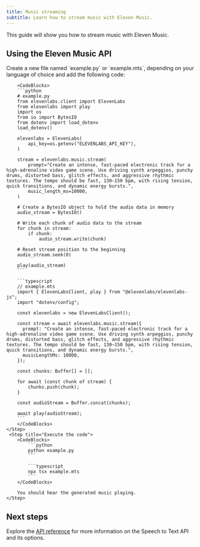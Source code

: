 ```yaml
---
title: Music streaming
subtitle: Learn how to stream music with Eleven Music.
---
```


This guide will show you how to stream music with Eleven Music.

## Using the Eleven Music API

<Steps>
    <Step title="Create an API key">
        <Markdown src="/snippets/quickstart-api-key.mdx" />
    </Step>
    <Step title="Install the SDK">
        <Markdown src="/snippets/quickstart-install-sdk.mdx" />
    </Step>
    <Step title="Make the API request">
        Create a new file named `example.py` or `example.mts`, depending on your language of choice and add the following code:

        <CodeBlocks>
        ```python
        # example.py
        from elevenlabs.client import ElevenLabs
        from elevenlabs import play
        import os
        from io import BytesIO
        from dotenv import load_dotenv
        load_dotenv()

        elevenlabs = ElevenLabs(
            api_key=os.getenv("ELEVENLABS_API_KEY"),
        )

        stream = elevenlabs.music.stream(
            prompt="Create an intense, fast-paced electronic track for a high-adrenaline video game scene. Use driving synth arpeggios, punchy drums, distorted bass, glitch effects, and aggressive rhythmic textures. The tempo should be fast, 130–150 bpm, with rising tension, quick transitions, and dynamic energy bursts.",
            music_length_ms=10000,
        )

        # Create a BytesIO object to hold the audio data in memory
        audio_stream = BytesIO()

        # Write each chunk of audio data to the stream
        for chunk in stream:
            if chunk:
                audio_stream.write(chunk)

        # Reset stream position to the beginning
        audio_stream.seek(0)

        play(audio_stream)
        ```

        ```typescript
        // example.mts
        import { ElevenLabsClient, play } from "@elevenlabs/elevenlabs-js";
        import "dotenv/config";

        const elevenlabs = new ElevenLabsClient();

        const stream = await elevenlabs.music.stream({
          prompt: "Create an intense, fast-paced electronic track for a high-adrenaline video game scene. Use driving synth arpeggios, punchy drums, distorted bass, glitch effects, and aggressive rhythmic textures. The tempo should be fast, 130–150 bpm, with rising tension, quick transitions, and dynamic energy bursts.",
          musicLengthMs: 10000,
        });

        const chunks: Buffer[] = [];

        for await (const chunk of stream) {
            chunks.push(chunk);
        }

        const audioStream = Buffer.concat(chunks);

        await play(audioStream);
        ```
        </CodeBlocks>
    </Step>
     <Step title="Execute the code">
        <CodeBlocks>
            ```python
            python example.py
            ```

            ```typescript
            npx tsx example.mts
            ```
        </CodeBlocks>

        You should hear the generated music playing.
    </Step>

</Steps>

## Next steps

Explore the [API reference](/docs/api-reference/music/stream) for more information on the Speech to Text API and its options.
